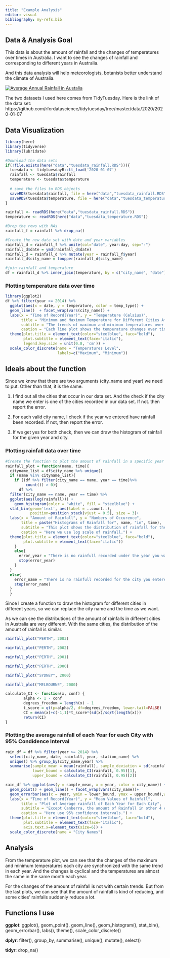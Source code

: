 ```yaml
---
title: "Example Analysis"
editor: visual
bibliography: my-refs.bib
---
```


## Data & Analysis Goal

This data is about the amount of rainfall and the changes of temperatures over times in Australia. I want to see the changes of rainfall and corresponding to different years in Australia.

And this data analysis will help meteorologists, botanists better understand the climate of Australia.

[![Average Annual Rainfall in Austalia](images/rainfallMap.png)](https://enviro-friendly.com/information/average-rainfall/)

The two datasets I used here comes from TidyTuesday. Here is the link of the data set: https://github.com/rfordatascience/tidytuesday/tree/master/data/2020/2020-01-07


## Data Visualization
```r
library(here)
library(tidyverse)
library(lubridate)
```

```r
#Download the data sets
if(!file.exists(here("data","tuesdata_rainfall.RDS"))){
  tuesdata <- tidytuesdayR::tt_load('2020-01-07')
  rainfall <- tuesdata$rainfall
  temperature <- tuesdata$temperature
  
  # save the files to RDS objects
  saveRDS(tuesdata$rainfall, file = here("data","tuesdata_rainfall.RDS"))
  saveRDS(tuesdata$temperature, file = here("data","tuesdata_temperature.RDS"))
}
```

```r
rainfall <- readRDS(here("data","tuesdata_rainfall.RDS"))
temperature <- readRDS(here("data","tuesdata_temperature.RDS"))
```

```r
#Drop the rows with NAs
rainfall_f = rainfall %>% drop_na()
```

```r
#Create the new data set with date and year variables
rainfall_d = rainfall_f %>% unite(col="date", year:day, sep="-") 
rainfall_d$date = ymd(rainfall_d$date)
rainfall_d = rainfall_d %>% mutate(year = rainfall_f$year)
rainfall_d$city_name = toupper(rainfall_d$city_name)
```

```r
#join rainfall and temperature
df = rainfall_d %>% inner_join(temperature, by = c("city_name", "date"))
```

### Plotting temperature data over time

```r
library(ggplot2)
df %>% filter(year >= 2014) %>% 
  ggplot(aes(x = date, y = temperature, color = temp_type)) + 
  geom_line()  + facet_wrap(vars(city_name)) +
  labs(x = "Time of Record(Year)", y = "Temperature (Celsius)", 
       title = "Minimum and Maximum Temperature for Different Cities After 2014",
       subtitle = "The trends of maximum and minimum temperatures over time are consistent.\nThey are cyclical.",
       caption = "Each line plot shows the temperature changes over time for each city.") +
  theme(plot.title = element_text(color="steelblue", face="bold"),
        plot.subtitle = element_text(face="italic"), 
        legend.key.size = unit(0.8, 'cm')) + 
  scale_color_discrete(name = "Temperatures Level",
                       labels=c("Maximum", "Minimum"))

```

::: {.callout-tip collapse="true"}
## Ideals about the function

Since we know that there are two arguments (city_name and year) we need to put. Other than that, it is the same.

1.  I find out all the cities that occur in our data set. And the check if the city name we enter is one of the cities recorded in our data set. If not. then report the error.

2.  For each valid city name, I check if the year we entered have rainfall been recorded. If not, then report the error.

3.  If we get yes for both check, then we can draw the histogram of rainfall for the given year and city.
:::

### Plotting rainfall data over time
```r
#Create the function to plot the amount of rainfall in a specific year for one city in Austalia
rainfall_plot = function(name, time){
  cityname_list = df$city_name %>% unique()
  if (name %in% cityname_list){
    if ((df %>% filter(city_name == name, year == time)%>% 
         count()) > 0){
      df %>% 
  filter(city_name == name, year == time) %>% 
  ggplot(aes(log(rainfall))) + 
    geom_histogram(color = "white", fill = "steelblue") +
  stat_bin(geom='text', aes(label = ..count..), 
           position=position_stack(vjust = 0.5), size = 3)+
  labs(x = "Amount of Rainfall", y = "Numbers of Occurence", 
       title = paste("Histograms of Rainfall for", name, "in", time),
       subtitle = "This plot shows the distribution of rainfall for the given city and year.",
       caption = "Here we use log scale of rainfall.") +  
  theme(plot.title = element_text(color="steelblue", face="bold"),
        plot.subtitle = element_text(face="italic"))
    }
    else{
      error_year = "There is no rainfull recorded under the year you want to look into! \nPlease change the year you entered."
      stop(error_year)
    }
  }
  else{
    error_name = "There is no rainfull recorded for the city you entered! \nPlease change the city name."
    stop(error_name)
  }
  }
```

::: callout-note
Since I create a function to draw the histogram for different cities in different years, so we can replace the city name and the time as we want.
:::

::: column-margin
As we can see the distributions of the amount of rainfalls in different cities in Australia are very different. With the same cities, the distribution of the amount of rainfall is similar.
:::

```r
rainfall_plot("PERTH", 2003)
```

```r
rainfall_plot("PERTH", 2002)
```

```r
rainfall_plot("PERTH", 2001)
```

```r
rainfall_plot("PERTH", 2000)
```

```r
rainfall_plot("SYDNEY", 2000)
```

```r
rainfall_plot("MELBOURNE", 2000)
```


```r
calculate_CI <- function(x, conf) {
        alpha <- 1 - conf
        degrees_freedom = length(x) - 1
        t_score = qt(p=alpha/2, df=degrees_freedom, lower.tail=FALSE)
        CI = mean(x)+c(-1,1)*t_score*(sd(x)/sqrt(length(x)))
        return(CI)
}
```

### Plotting the average rainfall of each Year for each City with 95% Condidence Interval
```r
rain_df = df %>% filter(year >= 2014) %>% 
  select(city_name, date, rainfall, year, station_name) %>% 
  unique() %>% group_by(city_name,year) %>% 
  summarise(sample_mean = mean(rainfall), sample_deviation = sd(rainfall), 
            lower_bound = calculate_CI(rainfall, 0.95)[1], 
            upper_bound = calculate_CI(rainfall, 0.95)[2])
```


```r
rain_df %>% ggplot(aes(y = sample_mean, x = year, color = city_name)) +
  geom_point() + geom_line() + facet_wrap(vars(city_name))+
  geom_errorbar(aes(x = year, ymin = lower_bound, ymax = upper_bound),width=0.2,size=0.3)+
  labs(x = "Time of Record(Year)", y = "Mean Values of Rainfall", 
       title = "Plot of Average rainfall of Each Year for Each City",
       subtitle = "Except Canberra, the amount of Rainfall in other 4 cities has reduced after 2018.",
       caption = "Here use 95% confidence intervals.") +
  theme(plot.title = element_text(color="steelblue", face="bold"),
        plot.subtitle = element_text(face="italic"),
        axis.text.x=element_text(size=6)) + 
  scale_color_discrete(name = "City Names")
```

## Analysis

From the temperature plot, we can see that the changes of the maximum and minimum temperatures each city are synchronized with the same trend in each year. And the changes is cyclical and the temperatures are almost the same in the same month each year.

For the changes of the amount of rainfall is not with certain trends. But from the last plots, we can see that the amount of rainfall is kind of reducing, and some cities' rainfalls suddenly reduce a lot.

## Functions I use

**ggplot**: ggplot(), geom_point(), geom_line(), geom_histogram(), stat_bin(), geom_errorbar(), labs(), theme(), scale_color_discrete()

**dplyr**: filter(), group_by, summarise(), unique(), mutate(), select()

**tidyr**: drop_na()





